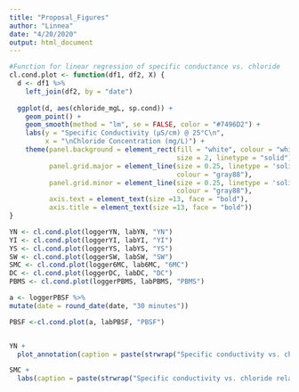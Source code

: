 ```yaml
---
title: "Proposal_Figures"
author: "Linnea"
date: "4/20/2020"
output: html_document
---
```


```r

#Function for linear regression of specific conductance vs. chloride
cl.cond.plot <- function(df1, df2, X) {
  d <- df1 %>%
    left_join(df2, by = "date")
  
  ggplot(d, aes(chloride_mgL, sp.cond)) +
    geom_point() + 
    geom_smooth(method = "lm", se = FALSE, color = "#7496D2") +
    labs(y = "Specific Conductivity (µS/cm) @ 25°C\n", 
         x = "\nChloride Concentration (mg/L)") +
    theme(panel.background = element_rect(fill = "white", colour = "white",
                                          size = 2, linetype = "solid"),
          panel.grid.major = element_line(size = 0.25, linetype = 'solid',
                                          colour = "gray88"), 
          panel.grid.minor = element_line(size = 0.25, linetype = 'solid',
                                          colour = "gray88"),
          axis.text = element_text(size =13, face = "bold"),
          axis.title = element_text(size =13, face = "bold"))
}
```

```r
YN <- cl.cond.plot(loggerYN, labYN, "YN") 
YI <- cl.cond.plot(loggerYI, labYI, "YI")
YS <- cl.cond.plot(loggerYS, labYS, "YS")
SW <- cl.cond.plot(loggerSW, labSW, "SW")
SMC <- cl.cond.plot(logger6MC, lab6MC, "6MC")
DC <- cl.cond.plot(loggerDC, labDC, "DC")
PBMS <- cl.cond.plot(loggerPBMS, labPBMS, "PBMS")

a <- loggerPBSF %>%
mutate(date = round_date(date, "30 minutes")) 

PBSF <-cl.cond.plot(a, labPBSF, "PBSF")


YN +
  plot_annotation(caption = paste(strwrap("Specific conductivity vs. chloride relationship in the Yahara River at Highway 113. (inlet to Lake Mendota). The linear regression is represented by the equation y=8.6x+360. The positive correlation (r = 0.81) has an r-squared value of 0.66, and a p-value of 0.094."), collapse = "\n"))

SMC + 
  labs(caption = paste(strwrap("Specific conductivity vs. chloride relationship in the Sixmile Creek at Highway M. (inlet to Lake Mendota). The linear regression is represented by the equation y=18x+18. The positive correlation (r = 0.94) has an r2 value of 0.88, and a p-value of 0.018."), collapse = "\n"))

```


